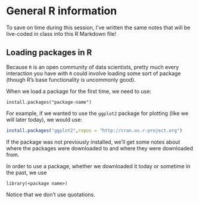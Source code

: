 # General R information

To save on time during this session, I've written the same notes that will be live-coded in class into this R Markdown file!

## Loading packages in R

Because `R` is an open community of data scientists, pretty much every interaction you have with `R` could involve loading some sort of package (though R's base functionality is uncommonly good).

When we load a package for the first time, we need to use:

```
install.packages("package-name")
```

For example, if we wanted to use the `ggplot2` package for plotting (like we will later today), we would use:

```r
install.packages("ggplot2",repos = "http://cran.us.r-project.org")
```
If the package was not previously installed, we'll get some notes about where the packages were downloaded to and where they were downloaded from.

In order to use a package, whether we downloaded it today or sometime in the past, we use

```
library(<package name>)
```

Notice that we don't use quotations.

